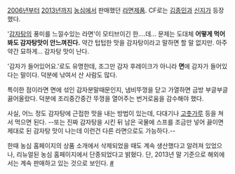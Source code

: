 [[2006년]]부터 [[2013년]]까지 [[농심]]에서 판매했던 [[라면]]제품. CF로는 [[김종민]]과 [[신지]]가 등장했다.

'[[감자탕]]의 풍미를 느낄수있는 라면'이 모티브이긴 한....데... 문제는 도대체 '''어떻게 먹어봐도 감자탕맛이 안느껴진다.''' 약간 텁텁한 맛을 감자탕이라고 말하면 할 말 없지만. 아주 약간 묘하게... 감자탕 맛이 난다.

'감자가 들어있어요.'로도 유명한데, 조그만 감자 후레이크가 아니라 '''면'''에 감자가 들어있다는 말이다. 덕분에 낚여서 산 사람도 많다.

특이한 점이라면 면에 섞인 감자분말때문인지, 냄비뚜껑을 닫고 가열하면 금방 부글부글 끓어올랐다. 덕분에 조리중간중간 뚜껑을 열어주는 번거로움을 감수해야 했다.

사실, 어느 정도 감자탕에 근접한 맛을 내는 방법이 있는데, 다대기나 [[고춧가루]] 등을 쳐서 먹으면 된다. --또는 진짜 감자탕을 시킨 뒤 남은 국물에 스프를 조금만 넣어 끓이면 제대로 된 감자탕 맛이 나는데 이런건 다른 라면으로도 가능하다.--

한때 농심 홈페이지의 상품 소개에서 삭제되었을 때도 계속 생산했다고 알려져 있었으나, 리뉴얼된 농심 홈페이지에서 단종되었다고 밝혔다. 단, 2013년 말 기준으로 해외에서는 계속 판매하고 있는 것으로 보인다. [http://cafe.naver.com/zhcafe/344275 #]

